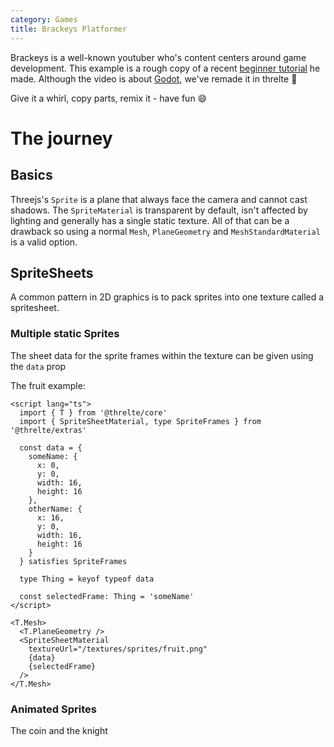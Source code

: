 ```yaml
---
category: Games
title: Brackeys Platformer
---
```


Brackeys is a well-known youtuber who's content centers around game
development. This example is a rough copy of a recent [beginner
tutorial](https://www.youtube.com/watch?v=LOhfqjmasi0) he made. Although the
video is about [Godot](https://godotengine.org/), we've remade it in threlte 🎉

Give it a whirl, copy parts, remix it - have fun 😄

<Example path="games/brackeys-platformer" />

# The journey

## Basics

Threejs's `Sprite` is a plane that always face the camera and cannot cast
shadows. The `SpriteMaterial` is transparent by default, isn't affected by
lighting and generally has a single static texture. All of that can be a
drawback so using a normal `Mesh`, `PlaneGeometry` and `MeshStandardMaterial`
is a valid option.

## SpriteSheets

A common pattern in 2D graphics is to pack sprites into one texture called a
spritesheet.

### Multiple static Sprites

The sheet data for the sprite frames within the texture can be given using the `data` prop

The fruit example:

```svelte
<script lang="ts">
  import { T } from '@threlte/core'
  import { SpriteSheetMaterial, type SpriteFrames } from '@threlte/extras'

  const data = {
    someName: {
      x: 0,
      y: 0,
      width: 16,
      height: 16
    },
    otherName: {
      x: 16,
      y: 0,
      width: 16,
      height: 16
    }
  } satisfies SpriteFrames

  type Thing = keyof typeof data

  const selectedFrame: Thing = 'someName'
</script>

<T.Mesh>
  <T.PlaneGeometry />
  <SpriteSheetMaterial
    textureUrl="/textures/sprites/fruit.png"
    {data}
    {selectedFrame}
  />
</T.Mesh>
```

### Animated Sprites

The coin and the knight

